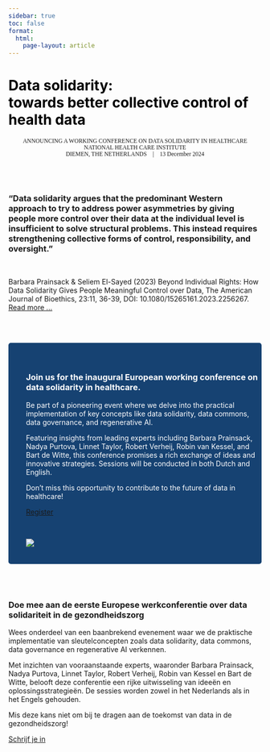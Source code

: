 ```yaml
---
sidebar: true
toc: false
format:
  html:
    page-layout: article
---
```

```{=html}
<div class="p-5 mb-4 bg-light rounded-3 bgimg">
  <div class="container-fluid py-5">
    <h1 class="display-5 fw-bold">Data solidarity:<br>towards better collective control of health data</h1>
  </div>
</div>
<p class="lead">
   <small class="text-hero">ANNOUNCING A WORKING CONFERENCE ON DATA SOLIDARITY IN HEALTHCARE<br>
   NATIONAL HEALTH CARE INSTITUTE<br>DIEMEN, THE NETHERLANDS &ensp; | &ensp; 13 December 2024 </small>
</p>
<style type="text/css">
.lead {
    font-family: "Zilla Slab";
    text-align: center;
}

.bgimg {
  background-image: url('/images/hero-smaller.png');
  Background-size: cover;
}
.hero-quote {
  font-family: "Zilla Slab";
  font-color: white;
  color: white;
}

.fw-bold {
  /* font-family: "Zilla Slab Highlight"; */
  font-style: bold !important;
  color: black !important;
}
</style>
```
<br><br>

::: {.grid}
::: {.g-col-2}
:::

::: {.g-col-8}
### "Data solidarity argues that the predominant Western approach to try to address power asymmetries by giving people more control over their data at the individual level is insufficient to solve structural problems. This instead requires strengthening collective forms of control, responsibility, and oversight."
<br>

Barbara Prainsack & Seliem El-Sayed (2023) Beyond Individual Rights: How Data Solidarity Gives People Meaningful Control over Data, The American Journal of Bioethics, 23:11, 36-39, DOI: 10.1080/15265161.2023.2256267. [Read more ...](read-more/prainsack2023beyond.qmd)
:::

::: {.g-col-2}
:::
:::
<br><br>

:::: {#light-grey-background}
::: {.grid}
::: {.g-col-8}
### Join us for the inaugural European working conference on data solidarity in healthcare.

Be part of a pioneering event where we delve into the practical implementation of key concepts like data solidarity, data commons, data governance, and regenerative AI.

Featuring insights from leading experts including Barbara Prainsack, Nadya Purtova, Linnet Taylor, Robert Verheij, Robin van Kessel, and Bart de Witte, this conference promises a rich exchange of ideas and innovative strategies. Sessions will be conducted in both Dutch and English.

Don’t miss this opportunity to contribute to the future of data in healthcare!

```{=html}
<a href="register.qmd" class="btn btn-primary btn-lg" type="button">Register</a>
```
:::

:::{.g-col-4}
<br>

![](images/noun-generative-ai-inverse.png)
:::
:::
::::

```{=html}
<style>
#light-grey-background {
  padding-top: 35px;
  padding-bottom: 20px;
  padding-left: 35px;
  background-color: #164272;
  color: #ffffff;
  border-radius: .3rem !important;
}
#logo-board {
  padding-top: 20px;
  border-radius: .3rem !important;
  background-color: #ffffff;
}
</style>
```
<br><br>



::: {.grid}
::: {.g-col-2}
:::

::: {.g-col-8}
### Doe mee aan de eerste Europese werkconferentie over data solidariteit in de gezondheidszorg

Wees onderdeel van een baanbrekend evenement waar we de praktische implementatie van sleutelconcepten zoals data solidarity, data commons, data governance en regenerative AI verkennen.

Met inzichten van vooraanstaande experts, waaronder Barbara Prainsack, Nadya Purtova, Linnet Taylor, Robert Verheij, Robin van Kessel en Bart de Witte, belooft deze conferentie een rijke uitwisseling van ideeën en oplossingsstrategieën. De sessies worden zowel in het Nederlands als in het Engels gehouden.

Mis deze kans niet om bij te dragen aan de toekomst van data in de gezondheidszorg!

```{=html}
<a href="register.qmd" class="btn btn-primary btn-lg" type="button">Schrijf je in</a>
```

:::

::: {.g-col-2}
:::
:::